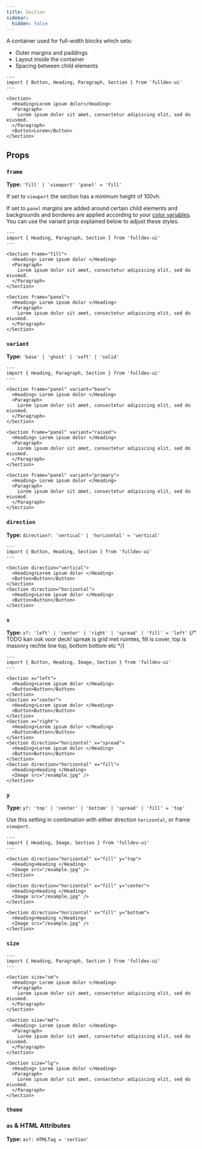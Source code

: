 ```yaml
---
title: Section
sidebar:
  hidden: false
---
```



A container used for full-width blocks which sets:

- Outer margins and paddings
- Layout inside the container
- Spacing between child elements

```astro live
---
import { Button, Heading, Paragraph, Section } from 'fulldev-ui'
---

<Section>
  <Heading>Lorem ipsum dolor</Heading>
  <Paragraph>
    Lorem ipsum dolor sit amet, consectetur adipiscing elit, sed do eiusmod.
  </Paragraph>
  <Button>Lorem</Button>
</Section>
```

## Props

### `frame`

**Type:** `'fill' | 'viewport' 'panel' = 'fill'`

If set to `viewport` the section has a minimum height of 100vh.

If set to `panel` margins are added around certain child elements and backgrounds and borderes are applied according to your [color variables](/overview/colors). You can use the variant prop explained below to adjust these styles.

```astro live
---
import { Heading, Paragraph, Section } from 'fulldev-ui'
---

<Section frame="fill">
  <Heading> Lorem ipsum dolor </Heading>
  <Paragraph>
    Lorem ipsum dolor sit amet, consectetur adipiscing elit, sed do eiusmod.
  </Paragraph>
</Section>

<Section frame="panel">
  <Heading> Lorem ipsum dolor </Heading>
  <Paragraph>
    Lorem ipsum dolor sit amet, consectetur adipiscing elit, sed do eiusmod.
  </Paragraph>
</Section>
```

### `variant`

**Type:** `'base' | 'ghost' | 'soft' | 'solid'`

```astro live
---
import { Heading, Paragraph, Section } from 'fulldev-ui'
---

<Section frame="panel" variant="base">
  <Heading> Lorem ipsum dolor </Heading>
  <Paragraph>
    Lorem ipsum dolor sit amet, consectetur adipiscing elit, sed do eiusmod.
  </Paragraph>
</Section>

<Section frame="panel" variant="raised">
  <Heading> Lorem ipsum dolor </Heading>
  <Paragraph>
    Lorem ipsum dolor sit amet, consectetur adipiscing elit, sed do eiusmod.
  </Paragraph>
</Section>

<Section frame="panel" variant="primary">
  <Heading> Lorem ipsum dolor </Heading>
  <Paragraph>
    Lorem ipsum dolor sit amet, consectetur adipiscing elit, sed do eiusmod.
  </Paragraph>
</Section>
```

### `direction`

**Type:** `direction?: 'vertical' | 'horizontal' = 'vertical'`

```astro live
---
import { Button, Heading, Section } from 'fulldev-ui'
---

<Section direction="vertical">
  <Heading>Lorem ipsum dolor </Heading>
  <Button>Button</Button>
</Section>
<Section direction="horizontal">
  <Heading>Lorem ipsum dolor </Heading>
  <Button>Button</Button>
</Section>
```

### `x`

**Type:** `x?: 'left' | 'center' | 'right' | 'spread' | 'fill' = 'left'`
{/* TODO kan ook voor deck! spreak is grid met ruimtes, fill is cover, top is masonry rechte line top, bottom bottom etc */}

```astro live
---
import { Button, Heading, Image, Section } from 'fulldev-ui'
---

<Section x="left">
  <Heading>Lorem ipsum dolor </Heading>
  <Button>Button</Button>
</Section>
<Section x="center">
  <Heading>Lorem ipsum dolor </Heading>
  <Button>Button</Button>
</Section>
<Section x="right">
  <Heading>Lorem ipsum dolor </Heading>
  <Button>Button</Button>
</Section>
<Section direction="horizontal" x="spread">
  <Heading>Lorem ipsum dolor </Heading>
  <Button>Button</Button>
</Section>
<Section direction="horizontal" x="fill">
  <Heading>Heading </Heading>
  <Image src="/example.jpg" />
</Section>
```

### `y`

**Type:** `y?: 'top' | 'center' | 'bottom' | 'spread' | 'fill' = 'top'`

Use this setting in combination with either direction `horizontal`, or frame `viewport`.

```astro live
---
import { Heading, Image, Section } from 'fulldev-ui'
---

<Section direction="horizontal" x="fill" y="top">
  <Heading>Heading </Heading>
  <Image src="/example.jpg" />
</Section>

<Section direction="horizontal" x="fill" y="center">
  <Heading>Heading </Heading>
  <Image src="/example.jpg" />
</Section>

<Section direction="horizontal" x="fill" y="bottom">
  <Heading>Heading </Heading>
  <Image src="/example.jpg" />
</Section>
```

### `size`

<SizeProp />

```astro live
---
import { Heading, Paragraph, Section } from 'fulldev-ui'
---

<Section size="sm">
  <Heading> Lorem ipsum dolor </Heading>
  <Paragraph>
    Lorem ipsum dolor sit amet, consectetur adipiscing elit, sed do eiusmod.
  </Paragraph>
</Section>

<Section size="md">
  <Heading> Lorem ipsum dolor </Heading>
  <Paragraph>
    Lorem ipsum dolor sit amet, consectetur adipiscing elit, sed do eiusmod.
  </Paragraph>
</Section>

<Section size="lg">
  <Heading> Lorem ipsum dolor </Heading>
  <Paragraph>
    Lorem ipsum dolor sit amet, consectetur adipiscing elit, sed do eiusmod.
  </Paragraph>
</Section>
```

### `theme`

<ThemeProp />

### `as` & HTML Attributes

**Type:** `as?: HTMLTag = 'section'`

<AsProp />
